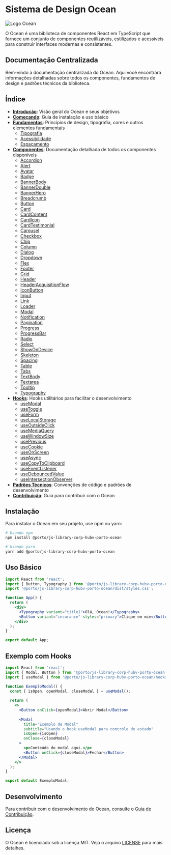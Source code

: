 

<Meta title="Components/Index" />

# Sistema de Design Ocean

![Logo Ocean](https://via.placeholder.com/200x60?text=Ocean)

O Ocean é uma biblioteca de componentes React em TypeScript que fornece um conjunto de componentes reutilizáveis, estilizados e acessíveis para construir interfaces modernas e consistentes.

## Documentação Centralizada

Bem-vindo à documentação centralizada do Ocean. Aqui você encontrará informações detalhadas sobre todos os componentes, fundamentos de design e padrões técnicos da biblioteca.

## Índice

- **[Introdução](./introduction.md)**: Visão geral do Ocean e seus objetivos
- **[Começando](./getting-started.md)**: Guia de instalação e uso básico
- **[Fundamentos](./foundations/)**: Princípios de design, tipografia, cores e outros elementos fundamentais
  - [Tipografia](./foundations/typography.md)
  - [Acessibilidade](./foundations/accessibility.md)
  - [Espaçamento](./foundations/spacing.md)
- **[Componentes](./components/)**: Documentação detalhada de todos os componentes disponíveis
  - [Accordion](./components/accordion.md)
  - [Alert](./components/alert.md)
  - [Avatar](./components/avatar.md)
  - [Badge](./components/badge.md)
  - [BannerBody](./components/banner-body.md)
  - [BannerDouble](./components/banner-double.md)
  - [BannerHero](./components/banner-hero.md)
  - [Breadcrumb](./components/breadcrumb.md)
  - [Button](./components/button.md)
  - [Card](./components/card.md)
  - [CardContent](./components/card-content.md)
  - [CardIcon](./components/card-icon.md)
  - [CardTestimonial](./components/card-testimonial.md)
  - [Carousel](./components/carousel.md)
  - [Checkbox](./components/checkbox.md)
  - [Chip](./components/chip.md)
  - [Column](./components/column.md)
  - [Dialog](./components/dialog.md)
  - [Dropdown](./components/dropdown.md)
  - [Flex](./components/flex.md)
  - [Footer](./components/footer.md)
  - [Grid](./components/grid.md)
  - [Header](./components/header.md)
  - [HeaderAcquisitionFlow](./components/header-acquisition-flow.md)
  - [IconButton](./components/icon-button.md)
  - [Input](./components/input.md)
  - [Link](./components/link.md)
  - [Loader](./components/loader.md)
  - [Modal](./components/modal.md)
  - [Notification](./components/notification.md)
  - [Pagination](./components/pagination.md)
  - [Progress](./components/progress.md)
  - [ProgressBar](./components/progress-bar.md)
  - [Radio](./components/radio.md)
  - [Select](./components/select.md)
  - [ShowOnDevice](./components/show-on-device.md)
  - [Skeleton](./components/skeleton.md)
  - [Spacing](./components/spacing.md)
  - [Table](./components/table.md)
  - [Tabs](./components/tabs.md)
  - [TextBody](./components/text-body.md)
  - [Textarea](./components/textarea.md)
  - [Tooltip](./components/tooltip.md)
  - [Typography](./components/typography.md)
- **[Hooks](./hooks/)**: Hooks utilitários para facilitar o desenvolvimento
  - [useModal](./hooks/use-modal.md)
  - [useToggle](./hooks/use-toggle.md)
  - [useForm](./hooks/use-form.md)
  - [useLocalStorage](./hooks/use-local-storage.md)
  - [useOutsideClick](./hooks/use-outside-click.md)
  - [useMediaQuery](./hooks/use-media-query.md)
  - [useWindowSize](./hooks/use-window-size.md)
  - [usePrevious](./hooks/use-previous.md)
  - [useCookie](./hooks/use-cookie.md)
  - [useOnScreen](./hooks/use-on-screen.md)
  - [useAsync](./hooks/use-async.md)
  - [useCopyToClipboard](./hooks/use-copy-to-clipboard.md)
  - [useEventListener](./hooks/use-event-listener.md)
  - [useDebouncedValue](./hooks/use-debounced-value.md)
  - [useIntersectionObserver](./hooks/use-intersection-observer.md)
- **[Padrões Técnicos](./technical-patterns.md)**: Convenções de código e padrões de desenvolvimento
- **[Contribuição](./contributing.md)**: Guia para contribuir com o Ocean

## Instalação

Para instalar o Ocean em seu projeto, use npm ou yarn:

```bash
# Usando npm
npm install @porto/js-library-corp-hubv-porto-ocean

# Usando yarn
yarn add @porto/js-library-corp-hubv-porto-ocean
```

## Uso Básico

```jsx
import React from 'react';
import { Button, Typography } from '@porto/js-library-corp-hubv-porto-ocean';
import '@porto/js-library-corp-hubv-porto-ocean/dist/styles.css';

function App() {
  return (
    <div>
      <Typography variant="title1">Olá, Ocean!</Typography>
      <Button variant="insurance" styles="primary">Clique em mim</Button>
    </div>
  );
}

export default App;
```

## Exemplo com Hooks

```jsx
import React from 'react';
import { Modal, Button } from '@porto/js-library-corp-hubv-porto-ocean';
import { useModal } from '@porto/js-library-corp-hubv-porto-ocean/hooks';

function ExemploModal() {
  const { isOpen, openModal, closeModal } = useModal();
  
  return (
    <>
      <Button onClick={openModal}>Abrir Modal</Button>
      
      <Modal 
        title="Exemplo de Modal"
        subtitle="Usando o hook useModal para controle de estado"
        isOpen={isOpen}
        onClose={closeModal}
      >
        <p>Conteúdo do modal aqui.</p>
        <Button onClick={closeModal}>Fechar</Button>
      </Modal>
    </>
  );
}

export default ExemploModal;
```

## Desenvolvimento

Para contribuir com o desenvolvimento do Ocean, consulte o [Guia de Contribuição](./contributing.md).

## Licença

O Ocean é licenciado sob a licença MIT. Veja o arquivo [LICENSE](../LICENSE) para mais detalhes.


